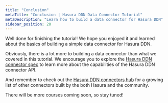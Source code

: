 ```yaml
---
title: "Conclusion"
metaTitle: "Conclusion | Hasura DDN Data Connector Tutorial"
metaDescription: "Learn how to build a data connector for Hasura DDN"
sidebar_position: 20
---
```


Well done for finishing the tutorial! We hope you enjoyed it and learned about the basics of building a simple data
connector for Hasura DDN.

Obviously, there is a lot more to building a data connector than what we covered in this tutorial. We encourage you to
explore the [Hasura DDN connector spec](https://hasura.github.io/ndc-spec/specification/) to learn more about the
capabilities of the Hasura DDN connector API.

And remember to check out the [Hasura DDN connectors hub](https://hasura.io/connectors#connectors-list) for a growing
list of other connectors built by the both Hasura and the community.

There will be more courses coming soon, so stay tuned!
